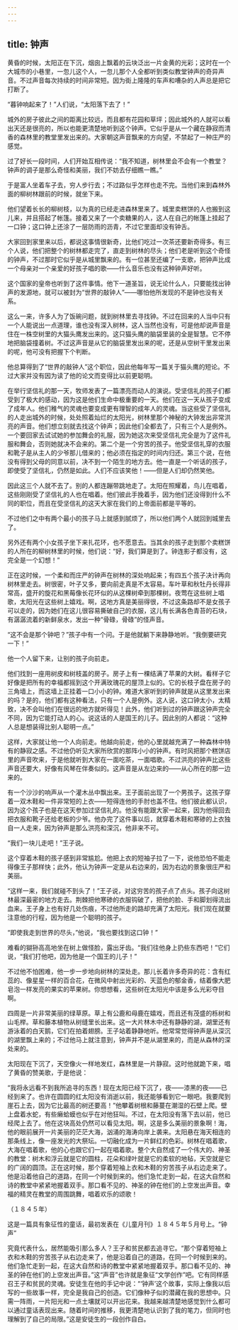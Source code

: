 ```yaml
---
---
---
```

title: 钟声
---




黄昏的时候，太阳正在下沉，烟囱上飘着的云块泛出一片金黄的光彩；这时在一个大城市的小巷里，一忽儿这个人，一忽儿那个人全都听到类似教堂钟声的奇异声音。不过声音每次持续的时间非常短。因为街上隆隆的车声和嘈杂的人声总是把它打断了。

“暮钟响起来了！”人们说，“太阳落下去了！”

城外的房子彼此之间的距离比较远，而且都有花园和草坪；因此城外的人就可以看出天还是很亮的，所以也能更清楚地听到这个钟声。它似乎是从一个藏在静寂而清香的森林里的教堂里发出来的。大家朝这声音飘来的方向望，不禁起了一种庄严的感觉。

过了好长一段时间，人们开始互相传说：“我不知道，树林里会不会有一个教堂？钟声的调子是那么奇怪和美丽，我们不妨去仔细瞧一瞧。”

于是富人坐着车子去，穷人步行去；不过路似乎怎样也走不完。当他们来到森林外面的柳树林跟前的时候，就坐下来。

他们望着长长的柳树枝，以为真的已经走进森林里来了。城里卖糕饼的人也搬到这儿来，并且搭起了帐篷。接着又来了一个卖糖果的人，这人在自己的帐篷上挂起了一口钟；这口钟上还涂了一层防雨的沥青，不过它里面却没有钟舌。

大家回到家里来以后，都说这事情很新奇，比他们吃过一次茶还要新奇得多。有三个人说，他们把整个的树林都走完了，直走到树林的尽头；他们老是听到这个奇怪的钟声，不过那时它似乎是从城里飘来的。有一位甚至还编了一支歌，把钟声比成一个母亲对一个亲爱的好孩子唱的歌——什么音乐也没有这种钟声好听。

这个国家的皇帝也听到了这件事情。他下一道圣旨，说无论什么人，只要能找出钟声的发源地，就可以被封为“世界的敲钟人”——哪怕他所发现的不是钟也没有关系。

这么一来，许多人为了饭碗问题，就到树林里去寻找钟。不过在回来的人当中只有一个人能说出一点道理，谁也没有深入树林，这人当然也没有，可是他却说声音是住在一株空树里的大猫头鹰发出来的。这只猫头鹰的脑袋里装的全是智慧。它不停地把脑袋撞着树。不过这声音是从它的脑袋里发出来的呢，还是从空树干里发出来的呢，他可没有把握下个判断。

他总算得到了“世界的敲钟人”这个职位，因此他每年写一篇关于猫头鹰的短论。不过大家并没有因为读了他的论文而变得比以前更聪明。

在举行坚信礼的那一天，牧师发表了一篇漂亮而动人的演说。受坚信礼的孩子们都受到了极大的感动，因为这是他们生命中极重要的一天。他们在这一天从孩子变成了成年人。他们稚气的灵魂也要变成更有理智的成年人的灵魂。当这些受了坚信礼的人走出城外的时候，处处照着灿烂的太阳光，树林里那个神秘的大钟发出非常洪亮的声音。他们想立刻就去找这个钟声；因此他们全都去了，只有三个人是例外。一个要回家去试试她的参加舞会的礼服，因为她这次来受坚信礼完全是为了这件礼服和舞会，否则她就决不会来的。第二个是一个穷苦的孩子。他受坚信礼穿的衣服和靴子是从主人的少爷那儿借来的；他必须在指定的时间内归还。第三个说，在他没有得到父母的同意以前，决不到一个陌生的地方去。他一直是一个听话的孩子，即使受了坚信礼，仍然是如此。人们不应该笑他！——但是人们却仍然笑他。

因此这三个人就不去了。别的人都连蹦带跳地走了。太阳在照耀着，鸟儿在唱着，这些刚刚受了坚信礼的人也在唱着。他们彼此手挽着手，因为他们还没得到什么不同的职位，而且在受坚信礼的这天大家在我们的上帝面前都是平等的。

不过他们之中有两个最小的孩子马上就感到腻烦了，所以他们两个人就回到城里去了。

另外还有两个小女孩子坐下来扎花环，也不愿意去。当其余的孩子走到那个卖糕饼的人所在的柳树林里的时候，他们说：“好，我们算是到了。钟连影子都没有，这完全是一个幻想！”

正在这时候，一个柔和而庄严的钟声在树林的深处响起来；有四五个孩子决计再向树林里走去。树很密，叶子又多，要向前走真是不太容易。车叶草和秋牡丹长得非常高，盛开的旋花和黑莓像长花环似的从这棵树牵到那棵树。夜莺在这些树上唱歌，太阳光在这些树上嬉戏。啊，这地方真是美丽得很，不过这条路却不是女孩子可以走的，因为她们在这儿很容易撕破自己的衣服，这儿有长满各色青苔的石块，有潺潺流着的新鲜泉水，发出一种“骨碌，骨碌”的怪声音。

“这不会是那个钟吧？”孩子中有一个问。于是他就躺下来静静地听。“我倒要研究一下！”

他一个人留下来，让别的孩子向前走。

他们找到一座用树皮和树枝盖的房子。房子上有一棵结满了苹果的大树。看样子它好像是把所有的幸福都摇到这个开满玫瑰花的屋顶上似的。它的长枝子盘在房子的三角墙上，而这墙上正挂着一口小小的钟。难道大家听到的钟声就是从这里发出来的吗？是的，他们都有这种看法，只有一个人是例外。这人说，这口钟太小，太精致，决不会叫他们在很远的地方就听得见！此外，他们听到过的钟声跟这钟声完全不同，因为它能打动人的心。说这话的人是国王的儿子。因此别的人都说：“这种人总是想装得比别人聪明一点。”

这样，大家就让他一个人向前走。他越向前走，他的心里就越充满了一种森林中特有的静寂之感。不过他仍听见大家所欣赏的那阵小小的钟声。有时风把那个糕饼店里的声音吹来，于是他就听到大家在一面吃茶，一面唱歌。不过洪亮的钟声比这些声音还要大，好像有风琴在伴奏似的。这声音是从左边来的——从心所在的那一边来的。

有一个沙沙的响声从一个灌木丛中飘出来。王子面前出现了一个男孩子。这孩子穿着一双木鞋和一件非常短的上衣——短得连他的手肘也盖不住。他们彼此都认识，因为这个孩子也是在这天参加过坚信礼的。他没有能跟大家一起来，因为他得回去把衣服和靴子还给老板的少爷。他办完了这件事以后，就穿着木鞋和寒碜的上衣独自一人走来，因为钟声是那么洪亮和深沉，他非来不可。

“我们一块儿走吧！”王子说。

这个穿着木鞋的孩子感到非常尴尬。他把上衣的短袖子拉了一下，说他恐怕不能走得像王子那样快；此外，他认为钟声一定是从右边来的，因为右边的景象很庄严和美丽。

“这样一来，我们就碰不到头了！”王子说，对这穷苦的孩子点了点头。孩子向这树林最深最密的地方走去。荆棘把他寒碜的衣服钩破了，把他的脸、手和脚划得流出血来。王子身上也有好几处伤痕，不过他所走的路却充满了太阳光。我们现在就要注意他的行程，因为他是一个聪明的孩子。

“即使我走到世界的尽头，”他说，“我也要找到这口钟！”

难看的猢狲高高地坐在树上做怪脸，露出牙齿。“我们往他身上扔些东西吧！”它们说，“我们打他吧，因为他是一个国王的儿子！”

不过他不怕困难，他一步一步地向树林的深处走。那儿长着许多奇异的花：含有红蕊的、像星星一样的百合花，在微风中射出光彩的、天蓝色的郁金香，结着像大肥皂泡一样发亮的果实的苹果树。你想想看，这些树在太阳光中该是多么光彩夺目啊。

四周是一片非常美丽的绿草原。草上有公鹿和母鹿在嬉戏，而且还有茂盛的栎树和山毛榉。草和藤本植物从树缝里长出来。这一大片林木中还有静静的湖，湖里还有游泳着的白天鹅，它们在拍着翅膀。王子站着静静地听。他常常觉得钟声是从深沉的湖里飘上来的；不过他马上就注意到，钟声并不是从湖里来的，而是从森林的深处来的。

太阳现在下沉了，天空像火一样地发红，森林里是一片静寂。这时他就跪下来，唱了黄昏的赞美歌，于是他说：

“我将永远看不到我所追寻的东西！现在太阳已经下沉了，夜——漆黑的夜——已经到来了。也许在圆圆的红太阳没有消逝以前，我还能够看到它一眼吧。我要爬到崖石上去，因为它比最高的树还要高！”他攀着树根和藤蔓在潮湿的石壁上爬。壁上盘着水蛇，有些癞蛤蟆也似乎在对他狂叫。不过，在太阳没有落下去以前，他已经爬上去了。他在这块高处仍然可以看见太阳。啊，这是多么美丽的景象啊！海，他的眼前展开一片美丽的茫茫大海，汹涌的海涛向岸上袭来。太阳悬在海天相连的那条线上，像一座发光的大祭坛。一切融化成为一片鲜红的色彩。树林在唱着歌，大海在唱着歌，他的心也跟它们一起在唱着歌。整个大自然成了一个伟大的、神圣的教堂：树木和浮云就是它的圆柱，花朵和绿叶就是它的柔软的地毡，天空就是它的广阔的圆顶。正在这时候，那个穿着短袖上衣和木鞋的穷苦孩子从右边走来了。他是沿着他自己的道路，在同一个时候到来的。他们急忙走到一起，在这大自然和诗的教堂中紧紧地握着双手。那口看不见的、神圣的钟在他们的上空发出声音。幸福的精灵在教堂的周围跳舞，唱着欢乐的颂歌！

（１８４５年）

这是一篇具有象征性的童话，最初发表在《儿童月刊》１８４５年５月号上。“钟声”

究竟代表什么，居然能吸引那么多人？王子和贫民都去追寻它。“那个穿着短袖上衣和木鞋的穷苦孩子从右边走来了，他是沿着自己的道路，在同一个时候到来的。他们急忙走到一起，在这大自然和诗的教堂中紧紧地握着双手。那口看不见的、神圣的钟在他们的上空发出声音。”这“声音”也许就是象征“文学创作”吧。它有同样感召王子和贫民的灵魂。安徒生在他的手记中说：“‘钟声’这个故事，实际上像我以后写的一些故事一样，完全是我自己的创造。它们像种子似的潜藏在我的思想中。只需一阵雨，一片阳光和一点土壤就可以开出花来。我越来越清楚地感觉到什么都可以通过童话表现出来。随着时间的推移，我更清楚地认识到了我的笔力，但同时也理解到了自己的局限。”这是安徒生的一段创作自白。